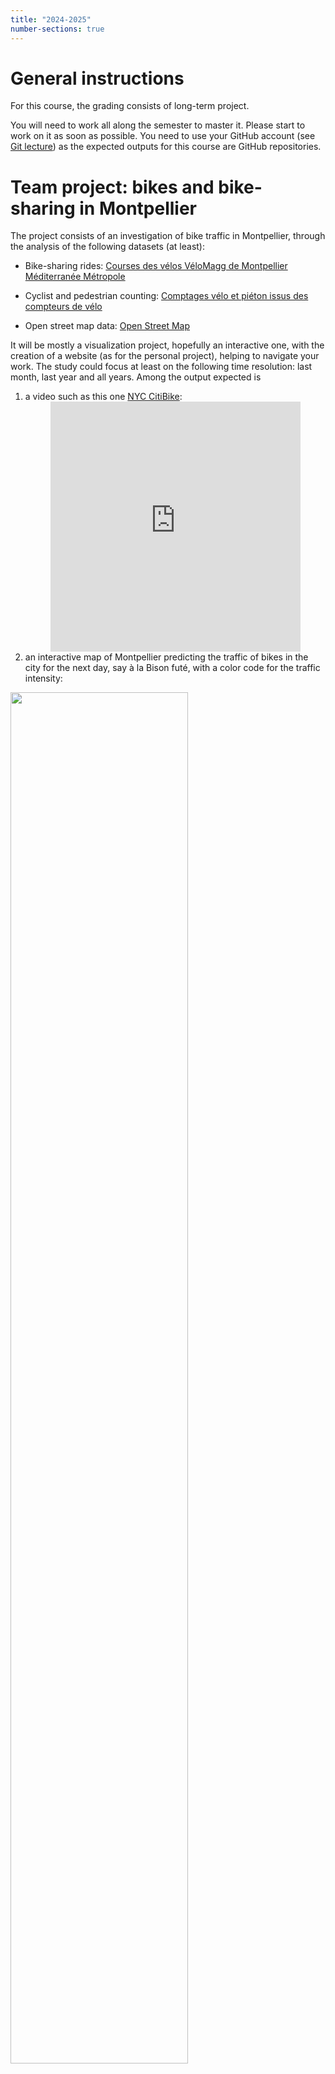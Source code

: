 ```yaml
---
title: "2024-2025"
number-sections: true
---
```



# General instructions

For this course, the grading consists of long-term project.

You will need to work all along the semester to master it. Please start to work on it as soon as possible. You need to use your GitHub account (see [Git lecture](../../Courses/Git/Basis_PartII.qmd)) as the expected outputs for this course are GitHub repositories.


# Team project: bikes and bike-sharing in Montpellier

The project consists of an investigation of bike traffic in Montpellier, through the analysis of the following datasets (at least):

- Bike-sharing rides: [Courses des vélos VéloMagg de Montpellier Méditerranée Métropole](https://data.montpellier3m.fr/dataset/courses-des-velos-velomagg-de-montpellier-mediterranee-metropole)


- Cyclist and pedestrian counting: [Comptages vélo et piéton issus des compteurs de vélo](https://data.montpellier3m.fr/dataset/comptages-velo-et-pieton-issus-des-compteurs-de-velo
)
- Open street map data: [Open Street Map](https://www.openstreetmap.org/)



It will be mostly a visualization project, hopefully an interactive one, with the creation of a website (as for the personal project), helping to navigate your work. The study could focus at least on the following time resolution: last month, last year and all years.
Among the output expected is

1. a video such as this one [NYC CitiBike](https://www.youtube.com/watch?v=SKJ6BsycvJA):
<div style="display: flex; justify-content: center;">
<iframe  width="400" height="400" src="https://www.youtube.com/embed/SKJ6BsycvJA" title="YouTube video player" frameborder="0" allow="accelerometer; autoplay; clipboard-write; encrypted-media; gyroscope; picture-in-picture" allowfullscreen>
</iframe>
</div>
1. an interactive map of Montpellier predicting the traffic of bikes in the city for the next day, say à la Bison futé, with a color code for the traffic intensity:

![](blog-homepage-hero-image-key-to-effective-road-management__1000x800.webp){width="75%" fig-align="center"}

## Examples
Here are some links to the Github pages showing what have been done the last year:
[Group 1](https://github.com/coralieromani/PROJET_2024.git)
[Group 2](https://github.com/riwahachem/Projet_HAX712X)
[Group 3](https://github.com/mscaia/PROJ_HAX712X)
